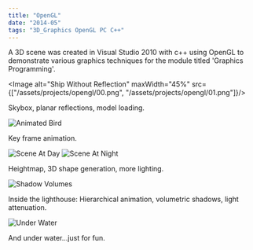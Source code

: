 ```yaml
---
title: "OpenGL"
date: "2014-05"
tags: "3D_Graphics OpenGL PC C++"
---
```


A 3D scene was created in Visual Studio 2010 with c++ using OpenGL to demonstrate various graphics techniques for the module titled 'Graphics Programming'.

<Image alt="Ship Without Reflection" maxWidth="45%" src={["/assets/projects/opengl/00.png",
"/assets/projects/opengl/01.png"]}/>

Skybox, planar reflections, model loading.

<Image alt="Animated Bird" maxWidth="50%" src="/assets/projects/opengl/animation.gif"/>

Key frame animation.

<Image alt="Scene At Day" maxWidth="45%" src="/assets/projects/opengl/02.png"/>
<Image alt="Scene At Night" maxWidth="45%" src="/assets/projects/opengl/03.png"/>

Heightmap, 3D shape generation, more lighting.

<Image alt="Shadow Volumes" maxWidth="50%" src="/assets/projects/opengl/shadow_volumes.gif"/>

Inside the lighthouse: Hierarchical animation, volumetric shadows, light attenuation.

<Image alt="Under Water" maxWidth="50%" src="/assets/projects/opengl/04.png"/>

And under water...just for fun.